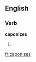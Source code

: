 ==English==

===Verb===
'''caponizes'''

# {{third-person singular of|[[caponize]]}}

[[fr:caponizes]]